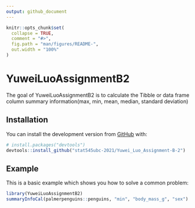 ```yaml
---
output: github_document
---
```


<!-- README.md is generated from README.Rmd. Please edit that file -->

```r
knitr::opts_chunk$set(
  collapse = TRUE,
  comment = "#>",
  fig.path = "man/figures/README-",
  out.width = "100%"
)
```

# YuweiLuoAssignmentB2

<!-- badges: start -->
<!-- badges: end -->

The goal of YuweiLuoAssignmentB2 is to calculate the Tibble or data frame column summary information(max, min, mean, median, standard deviation)

## Installation

You can install the development version from [GitHub](https://github.com/) with:

``` r
# install.packages("devtools")
devtools::install_github("stat545ubc-2021/Yuwei_Luo_Assignment-B-2")
```
## Example

This is a basic example which shows you how to solve a common problem:

```r
library(YuweiLuoAssignmentB2)
summaryInfoCal(palmerpenguins::penguins, "min", "body_mass_g", "sex")
```
